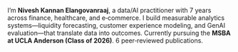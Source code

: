 ---
---

I’m **Nivesh Kannan Elangovanraaj**, a data/AI practitioner with 7 years across finance, healthcare, and e‑commerce. I build measurable analytics systems—liquidity forecasting, customer experience modeling, and GenAI evaluation—that translate data into outcomes. Currently pursuing the **MSBA at UCLA Anderson (Class of 2026)**. 6 peer‑reviewed publications.

